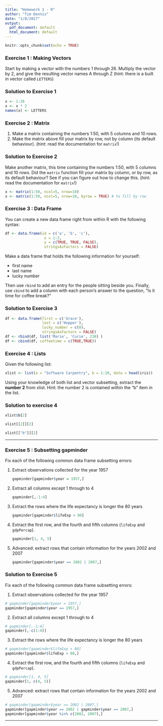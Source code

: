 ```yaml
---
title: "Homework 1 - R"
author: "Tim Dennis"
date: "1/8/2017"
output:
  pdf_document: default
  html_document: default
---
```


```r
knitr::opts_chunk$set(echo = TRUE)
```


### Exercise 1 : Making Vectors

Start by making a vector with the numbers 1 through 26.
Multiply the vector by 2, and give the resulting vector
names A through Z (hint: there is a built in vector called `LETTERS`)

### Solution to Exercise 1

```r
x <- 1:26
x <- x * 2
names(x) <- LETTERS
```

### Exercise 2 : Matrix

1. Make a matrix containing the numbers 1:50, with 5 columns and 10 rows.
2. Make the matrix above fill your matrix by
row, not by column (its default behaviour). 
(hint: read the documentation for `matrix`!)

### Solution to Exercise 2

Make another matrix, this time containing the numbers 1:50,
with 5 columns and 10 rows.
Did the `matrix` function fill your matrix by column, or by
row, as its default behaviour?
See if you can figure out how to change this.
(hint: read the documentation for `matrix`!)

```r
x <- matrix(1:50, ncol=5, nrow=10)
x <- matrix(1:50, ncol=5, nrow=10, byrow = TRUE) # to fill by row
```

### Exercise 3 : Data Frame

You can create a new data frame right from within R with the following syntax:
```r
df <- data.frame(id = c('a', 'b', 'c'),
                  x = 1:3,
                  y = c(TRUE, TRUE, FALSE),
                  stringsAsFactors = FALSE)
```
Make a data frame that holds the following information for yourself:

- first name
- last name
- lucky number

Then use `rbind` to add an entry for the people sitting beside you.
Finally, use `cbind` to add a column with each person's answer to the question, "Is it time for coffee break?"

### Solution to Exercise 3

```r
df <- data.frame(first = c('Grace'),
                 last = c('Hopper'),
                 lucky_number = c(0),
                 stringsAsFactors = FALSE)
df <- rbind(df, list('Marie', 'Curie', 238) )
df <- cbind(df, coffeetime = c(TRUE,TRUE))
```

### Exercise 4 : Lists

Given the following list:

```r
xlist <- list(a = "Software Carpentry", b = 1:10, data = head(iris))
```

Using your knowledge of both list and vector subsetting, extract the **number 2** from xlist.
Hint: the number 2 is contained within the "b" item in the list.

### Solution to exercise 4

```r
xlist$b[2]
```
```r
xlist[[2]][2]
```
```r
xlist[["b"]][2]
```

---

### Exercise 5 : Subsetting gapminder

Fix each of the following common data frame subsetting errors:

1. Extract observations collected for the year 1957

    ```r
    gapminder[gapminder$year = 1957,]
    ```

2. Extract all columns except 1 through to 4

    ```r
    gapminder[,-1:4]
    ```

3. Extract the rows where the life expectancy is longer the 80 years

    ```r
    gapminder[gapminder$lifeExp > 80]
    ```

4. Extract the first row, and the fourth and fifth columns
   (`lifeExp` and `gdpPercap`).

    ```r
    gapminder[1, 4, 5]
    ```

5. Advanced: extract rows that contain information for the years 2002
    and 2007

    ```r
    gapminder[gapminder$year == 2002 | 2007,]
    ```

### Solution to Exercise 5

Fix each of the following common data frame subsetting errors:

1. Extract observations collected for the year 1957

```r
# gapminder[gapminder$year = 1957,]
gapminder[gapminder$year == 1957,]
```

2. Extract all columns except 1 through to 4

```r
# gapminder[,-1:4]
gapminder[,-c(1:4)]
```

3. Extract the rows where the life expectancy is longer the 80 years

```r
# gapminder[gapminder$lifeExp > 80]
gapminder[gapminder$lifeExp > 80,]
```

4. Extract the first row, and the fourth and fifth columns (`lifeExp` and `gdpPercap`).

```r
# gapminder[1, 4, 5]
gapminder[1, c(4, 5)]
```

5. Advanced: extract rows that contain information for the years 2002 and 2007

```r
# gapminder[gapminder$year == 2002 | 2007,]
gapminder[gapminder$year == 2002 | gapminder$year == 2007,]
gapminder[gapminder$year %in% c(2002, 2007),]
```

---
